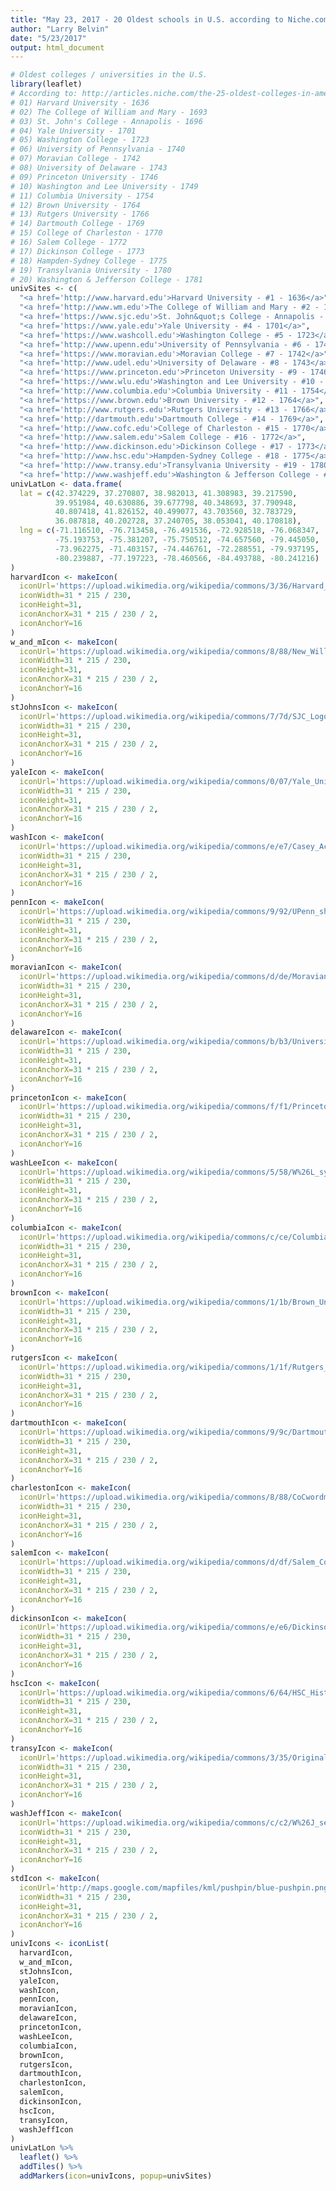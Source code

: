 ```yaml
---
title: "May 23, 2017 - 20 Oldest schools in U.S. according to Niche.com"
author: "Larry Belvin"
date: "5/23/2017"
output: html_document
---
```


```r
# Oldest colleges / universities in the U.S.
library(leaflet)
# According to: http://articles.niche.com/the-25-oldest-colleges-in-america/
# 01) Harvard University - 1636
# 02) The College of William and Mary - 1693
# 03) St. John's College - Annapolis - 1696
# 04) Yale University - 1701
# 05) Washington College - 1723
# 06) University of Pennsylvania - 1740
# 07) Moravian College - 1742
# 08) University of Delaware - 1743
# 09) Princeton University - 1746
# 10) Washington and Lee University - 1749
# 11) Columbia University - 1754
# 12) Brown University - 1764
# 13) Rutgers University - 1766
# 14) Dartmouth College - 1769
# 15) College of Charleston - 1770
# 16) Salem College - 1772
# 17) Dickinson College - 1773
# 18) Hampden-Sydney College - 1775
# 19) Transylvania University - 1780
# 20) Washington & Jefferson College - 1781
univSites <- c(
  "<a href='http://www.harvard.edu'>Harvard University - #1 - 1636</a>",
  "<a href='http://www.wm.edu'>The College of William and Mary - #2 - 1693</a>",
  "<a href='https://www.sjc.edu'>St. John&quot;s College - Annapolis - #3 - 1696</a>",
  "<a href='https://www.yale.edu'>Yale University - #4 - 1701</a>",
  "<a href='https://www.washcoll.edu'>Washington College - #5 - 1723</a>",
  "<a href='http://www.upenn.edu'>University of Pennsylvania - #6 - 1740</a>",
  "<a href='https://www.moravian.edu'>Moravian College - #7 - 1742</a>",
  "<a href='http://www.udel.edu'>University of Delaware - #8 - 1743</a>",
  "<a href='https://www.princeton.edu'>Princeton University - #9 - 1746</a>",
  "<a href='https://www.wlu.edu'>Washington and Lee University - #10 - 1749</a>",
  "<a href='http://www.columbia.edu'>Columbia University - #11 - 1754</a>",
  "<a href='https://www.brown.edu'>Brown University - #12 - 1764</a>",
  "<a href='http://www.rutgers.edu'>Rutgers University - #13 - 1766</a>",
  "<a href='http://dartmouth.edu'>Dartmouth College - #14 - 1769</a>",
  "<a href='http://www.cofc.edu'>College of Charleston - #15 - 1770</a>",
  "<a href='http://www.salem.edu'>Salem College - #16 - 1772</a>",
  "<a href='http://www.dickinson.edu'>Dickinson College - #17 - 1773</a>",
  "<a href='http://www.hsc.edu'>Hampden-Sydney College - #18 - 1775</a>",
  "<a href='http://www.transy.edu'>Transylvania University - #19 - 1780</a>",
  "<a href='http://www.washjeff.edu'>Washington & Jefferson College - #20 - 1781</a>")
univLatLon <- data.frame(
  lat = c(42.374229, 37.270807, 38.982013, 41.308983, 39.217590,
          39.951984, 40.630886, 39.677798, 40.348693, 37.790948,
          40.807418, 41.826152, 40.499077, 43.703560, 32.783729,
          36.087818, 40.202728, 37.240705, 38.053041, 40.170818),
  lng = c(-71.116510, -76.713458, -76.491536, -72.928518, -76.068347,
          -75.193753, -75.381207, -75.750512, -74.657560, -79.445050,
          -73.962275, -71.403157, -74.446761, -72.288551, -79.937195,
          -80.239887, -77.197223, -78.460566, -84.493788, -80.241216)
)
harvardIcon <- makeIcon(
  iconUrl='https://upload.wikimedia.org/wikipedia/commons/3/36/Harvard_Wreath_Logo_1.png',
  iconWidth=31 * 215 / 230,
  iconHeight=31,
  iconAnchorX=31 * 215 / 230 / 2,
  iconAnchorY=16
)
w_and_mIcon <- makeIcon(
  iconUrl='https://upload.wikimedia.org/wikipedia/commons/8/88/New_William_%26_Mary_Logo.gif',
  iconWidth=31 * 215 / 230,
  iconHeight=31,
  iconAnchorX=31 * 215 / 230 / 2,
  iconAnchorY=16
)
stJohnsIcon <- makeIcon(
  iconUrl='https://upload.wikimedia.org/wikipedia/commons/7/7d/SJC_Logo_brick_Grey_RGB_web.jpg',
  iconWidth=31 * 215 / 230,
  iconHeight=31,
  iconAnchorX=31 * 215 / 230 / 2,
  iconAnchorY=16
)
yaleIcon <- makeIcon(
  iconUrl='https://upload.wikimedia.org/wikipedia/commons/0/07/Yale_University_Shield_1.svg',
  iconWidth=31 * 215 / 230,
  iconHeight=31,
  iconAnchorX=31 * 215 / 230 / 2,
  iconAnchorY=16
)
washIcon <- makeIcon(
  iconUrl='https://upload.wikimedia.org/wikipedia/commons/e/e7/Casey_Academic_Center.JPG',
  iconWidth=31 * 215 / 230,
  iconHeight=31,
  iconAnchorX=31 * 215 / 230 / 2,
  iconAnchorY=16
)
pennIcon <- makeIcon(
  iconUrl='https://upload.wikimedia.org/wikipedia/commons/9/92/UPenn_shield_with_banner.svg',
  iconWidth=31 * 215 / 230,
  iconHeight=31,
  iconAnchorX=31 * 215 / 230 / 2,
  iconAnchorY=16
)
moravianIcon <- makeIcon(
  iconUrl='https://upload.wikimedia.org/wikipedia/commons/d/de/Moravian_College_Logo.jpg',
  iconWidth=31 * 215 / 230,
  iconHeight=31,
  iconAnchorX=31 * 215 / 230 / 2,
  iconAnchorY=16
)
delawareIcon <- makeIcon(
  iconUrl='https://upload.wikimedia.org/wikipedia/commons/b/b3/University_of_Delaware_wordmark.svg',
  iconWidth=31 * 215 / 230,
  iconHeight=31,
  iconAnchorX=31 * 215 / 230 / 2,
  iconAnchorY=16
)
princetonIcon <- makeIcon(
  iconUrl='https://upload.wikimedia.org/wikipedia/commons/f/f1/Princetonshieldlarge.png',
  iconWidth=31 * 215 / 230,
  iconHeight=31,
  iconAnchorX=31 * 215 / 230 / 2,
  iconAnchorY=16
)
washLeeIcon <- makeIcon(
  iconUrl='https://upload.wikimedia.org/wikipedia/commons/5/58/W%26L_symbol.png',
  iconWidth=31 * 215 / 230,
  iconHeight=31,
  iconAnchorX=31 * 215 / 230 / 2,
  iconAnchorY=16
)
columbiaIcon <- makeIcon(
  iconUrl='https://upload.wikimedia.org/wikipedia/commons/c/ce/ColumbiaU_Wordmarklogo.JPG',
  iconWidth=31 * 215 / 230,
  iconHeight=31,
  iconAnchorX=31 * 215 / 230 / 2,
  iconAnchorY=16
)
brownIcon <- makeIcon(
  iconUrl='https://upload.wikimedia.org/wikipedia/commons/1/1b/Brown_University_Logo.svg',
  iconWidth=31 * 215 / 230,
  iconHeight=31,
  iconAnchorX=31 * 215 / 230 / 2,
  iconAnchorY=16
)
rutgersIcon <- makeIcon(
  iconUrl='https://upload.wikimedia.org/wikipedia/commons/1/1f/Rutgers_logotype.png',
  iconWidth=31 * 215 / 230,
  iconHeight=31,
  iconAnchorX=31 * 215 / 230 / 2,
  iconAnchorY=16
)
dartmouthIcon <- makeIcon(
  iconUrl='https://upload.wikimedia.org/wikipedia/commons/9/9c/Dartmouth_shield.png',
  iconWidth=31 * 215 / 230,
  iconHeight=31,
  iconAnchorX=31 * 215 / 230 / 2,
  iconAnchorY=16
)
charlestonIcon <- makeIcon(
  iconUrl='https://upload.wikimedia.org/wikipedia/commons/8/88/CoCwordmark.svg',
  iconWidth=31 * 215 / 230,
  iconHeight=31,
  iconAnchorX=31 * 215 / 230 / 2,
  iconAnchorY=16
)
salemIcon <- makeIcon(
  iconUrl='https://upload.wikimedia.org/wikipedia/commons/d/df/Salem_College_01.jpg',
  iconWidth=31 * 215 / 230,
  iconHeight=31,
  iconAnchorX=31 * 215 / 230 / 2,
  iconAnchorY=16
)
dickinsonIcon <- makeIcon(
  iconUrl='https://upload.wikimedia.org/wikipedia/commons/e/e6/Dickinson_College_Gate.jpg',
  iconWidth=31 * 215 / 230,
  iconHeight=31,
  iconAnchorX=31 * 215 / 230 / 2,
  iconAnchorY=16
)
hscIcon <- makeIcon(
  iconUrl='https://upload.wikimedia.org/wikipedia/commons/6/64/HSC_Historical_Marker.JPG',
  iconWidth=31 * 215 / 230,
  iconHeight=31,
  iconAnchorX=31 * 215 / 230 / 2,
  iconAnchorY=16
)
transyIcon <- makeIcon(
  iconUrl='https://upload.wikimedia.org/wikipedia/commons/3/35/Original_Seal_of_Transylvania_University.jpg',
  iconWidth=31 * 215 / 230,
  iconHeight=31,
  iconAnchorX=31 * 215 / 230 / 2,
  iconAnchorY=16
)
washJeffIcon <- makeIcon(
  iconUrl='https://upload.wikimedia.org/wikipedia/commons/c/c2/W%26J_seal_old_updated_color.svg',
  iconWidth=31 * 215 / 230,
  iconHeight=31,
  iconAnchorX=31 * 215 / 230 / 2,
  iconAnchorY=16
)
stdIcon <- makeIcon(
  iconUrl='http://maps.google.com/mapfiles/kml/pushpin/blue-pushpin.png',
  iconWidth=31 * 215 / 230,
  iconHeight=31,
  iconAnchorX=31 * 215 / 230 / 2,
  iconAnchorY=16
)
univIcons <- iconList(
  harvardIcon,
  w_and_mIcon,
  stJohnsIcon,
  yaleIcon,
  washIcon,
  pennIcon,
  moravianIcon,
  delawareIcon,
  princetonIcon,
  washLeeIcon,
  columbiaIcon,
  brownIcon,
  rutgersIcon,
  dartmouthIcon,
  charlestonIcon,
  salemIcon,
  dickinsonIcon,
  hscIcon,
  transyIcon,
  washJeffIcon
)
univLatLon %>%
  leaflet() %>%
  addTiles() %>%
  addMarkers(icon=univIcons, popup=univSites)
```
